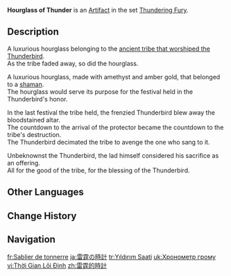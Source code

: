 {{Artifact Infobox
|image = Item Hourglass of Thunder.png
|set   = Thundering Fury
|piece = Sands of Eon
}}
{{Description|The hourglass used to foretell the coming of the Thunderbird by the tribe that worshiped it. It has fallen into eternal silence now that the tribe is no more.}}
'''Hourglass of Thunder''' is an [[Artifact]] in the set [[Thundering Fury]].

==Description==
A luxurious hourglass belonging to the [[Thunderbird Civilization|ancient tribe that worshiped the Thunderbird]].<br>As the tribe faded away, so did the hourglass.

A luxurious hourglass, made with amethyst and amber gold, that belonged to a [[Mata|shaman]].<br>The hourglass would serve its purpose for the festival held in the Thunderbird's honor.

In the last festival the tribe held, the frenzied Thunderbird blew away the bloodstained altar.<br>The countdown to the arrival of the protector became the countdown to the tribe's destruction.<br>The Thunderbird decimated the tribe to avenge the one who sang to it.

Unbeknownst the Thunderbird, the lad himself considered his sacrifice as an offering.<br>All for the good of the tribe, for the blessing of the Thunderbird.

==Other Languages==
{{Other Languages
|en       = Hourglass of Thunder
|zhs      = 雷霆的时计
|zhs_rm   = Léitíng de Shíjì
|zht      = 雷霆的時計
|zht_rm   = Léitíng de Shíjì
|zh_tl    = Thunder's Timepiece
|ja       = 雷霆の時計
|ja_rm    = Raitei no Tokei
|ja_tl    = Thunder Timepiece
|ko       = 뇌정의 시계
|ko_rm    = Noejeong-ui Sigye
|ko_tl    = Clock of the Thunder and Lightning
|es       = Reloj de Arena del Trueno
|es_tl    = Thunder Hourglass
|fr       = Sablier de tonnerre
|fr_tl    = Hourglass of Thunder
|ru       = Песочные часы грома
|ru_tl    = Thunder's Hourglass
|th       = Hourglass of Thunder
|vi       = Thời Gian Lôi Đình
|vi_tl    = 
|de       = Donneruhr
|de_tl    = Thunder Clock
|id       = Hourglass of Thunder
|pt       = Relógio do Trovão
|pt_tl    = 
|tr       = Yıldırım Saati
|tr_tl    = Lightning Clock
|it       = Clessidra tonante
|it_tl    = Thundering Hourglass
}}

==Change History==
{{Change History|1.0}}

==Navigation==
{{Artifact Set Navbox|Thundering Fury}}

[[fr:Sablier de tonnerre]]
[[ja:雷霆の時計]]
[[tr:Yıldırım Saati]]
[[uk:Хронометр грому]]
[[vi:Thời Gian Lôi Đình]]
[[zh:雷霆的時計]]
